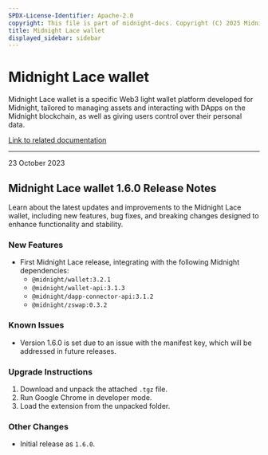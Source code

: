 ```yaml
---
SPDX-License-Identifier: Apache-2.0
copyright: This file is part of midnight-docs. Copyright (C) 2025 Midnight Foundation. Licensed under the Apache License, Version 2.0 (the "License"); You may not use this file except in compliance with the License. You may obtain a copy of the License at http://www.apache.org/licenses/LICENSE-2.0 Unless required by applicable law or agreed to in writing, software distributed under the License is distributed on an "AS IS" BASIS, WITHOUT WARRANTIES OR CONDITIONS OF ANY KIND, either express or implied. See the License for the specific language governing permissions and limitations under the License.
title: Midnight Lace wallet
displayed_sidebar: sidebar
---
```


# Midnight Lace wallet

Midnight Lace wallet is a specific Web3 light wallet platform developed for Midnight, tailored to managing assets and interacting with DApps on the Midnight blockchain, as well as giving users control over their personal data.

[Link to related documentation](https://www.lace.io/)

---

<div 
  style={{
    marginTop: '0',
    fontSize: '1rem',
    fontWeight: 'normal',
    marginBottom: '0.5rem'
  }}
>
  23 October 2023
</div>

## Midnight Lace wallet 1.6.0 Release Notes

Learn about the latest updates and improvements to the Midnight Lace wallet, including new features, bug fixes, and breaking changes designed to enhance functionality and stability.

### New Features

- First Midnight Lace release, integrating with the following Midnight dependencies:
  - `@midnight/wallet:3.2.1`
  - `@midnight/wallet-api:3.1.3`
  - `@midnight/dapp-connector-api:3.1.2`
  - `@midnight/zswap:0.3.2`

### Known Issues

- Version 1.6.0 is set due to an issue with the manifest key, which will be addressed in future releases.

### Upgrade Instructions

1. Download and unpack the attached `.tgz` file.
2. Run Google Chrome in developer mode.
3. Load the extension from the unpacked folder.

### Other Changes

- Initial release as `1.6.0`.  

